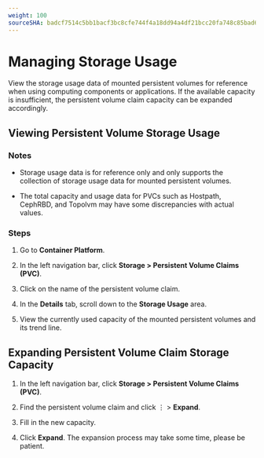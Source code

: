 ```yaml
---
weight: 100
sourceSHA: badcf7514c5bb1bacf3bc8cfe744f4a18dd94a4df21bcc20fa748c85bad67711
---
```


# Managing Storage Usage

View the storage usage data of mounted persistent volumes for reference when using computing components or applications. If the available capacity is insufficient, the persistent volume claim capacity can be expanded accordingly.

## Viewing Persistent Volume Storage Usage

### Notes

- Storage usage data is for reference only and only supports the collection of storage usage data for mounted persistent volumes.

- The total capacity and usage data for PVCs such as Hostpath, CephRBD, and Topolvm may have some discrepancies with actual values.

### Steps

1. Go to **Container Platform**.

2. In the left navigation bar, click **Storage > Persistent Volume Claims (PVC)**.

3. Click on the name of the persistent volume claim.

4. In the **Details** tab, scroll down to the **Storage Usage** area.

5. View the currently used capacity of the mounted persistent volumes and its trend line.

## Expanding Persistent Volume Claim Storage Capacity

1. In the left navigation bar, click **Storage > Persistent Volume Claims (PVC)**.

2. Find the persistent volume claim and click ⋮ > **Expand**.

3. Fill in the new capacity.

4. Click **Expand**. The expansion process may take some time, please be patient.
